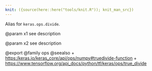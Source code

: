 ```yaml
---
knit: ({source(here::here("tools/knit.R")); knit_man_src})
---
```

Alias for `keras.ops.divide`.

@param x1
see description

@param x2
see description

@export
@family ops
@seealso
+ <https:/keras.io/keras_core/api/ops/numpy#truedivide-function>
+ <https://www.tensorflow.org/api_docs/python/tf/keras/ops/true_divide>
